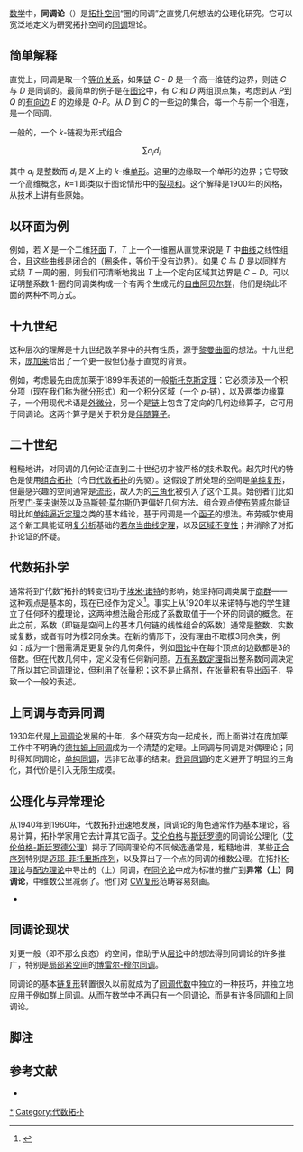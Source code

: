 {{NoteTA
|G1 = Math
}}
[[数学|数学]]中，'''同调论'''（{{lang|en|homology theory}}）是[[拓扑空间|拓扑空间]]“圈的同调”之直觉几何想法的公理化研究。它可以宽泛地定义为研究拓扑空间的[[同调|同调]]理论。

== 简单解释 ==

直觉上，同调是取一个[[等价关系|等价关系]]，如果[[链_(代数拓扑)|链]] ''C'' - ''D'' 是一个高一维链的边界，则链 ''C'' 与 ''D'' 是同调的。最简单的例子是在[[图论|图论]]中，有 ''C'' 和 ''D'' 两组顶点集，考虑到从 ''P''到 ''Q'' 的[[有向边|有向边]] ''E'' 的边缘是 ''Q''-''P''。从 ''D'' 到 ''C'' 的一些边的集合，每一个与前一个相连，是一个同调。

一般的，一个 ''k''-链视为形式组合

:<math>\sum a_i d_i</math>

其中 <math>a_i</math> 是整数而 <math>d_i</math> 是 ''X'' 上的 ''k''-维[[单形|单形]]。这里的边缘取一个单形的边界；它导致一个高维概念，''k''=1 即类似于图论情形中的[[裂项和|裂项和]]。这个解释是1900年的风格，从技术上讲有些原始。

==以环面为例==

例如，若 ''X'' 是一个二维[[环面|环面]] ''T''，''T'' 上一个一维圈从直觉来说是 ''T'' 中[[曲线|曲线]]之线性组合，且这些曲线是闭合的（圈条件，等价于没有边界）。如果 ''C'' 与 ''D'' 是以同样方式绕 ''T'' 一周的圈，则我们可清晰地找出 ''T'' 上一个定向区域其边界是 ''C'' − ''D''。可以证明整系数 1-圈的同调类构成一个有两个生成元的[[自由阿贝尔群|自由阿贝尔群]]，他们是绕此环面的两种不同方式。

==十九世纪==

这种层次的理解是十九世纪数学界中的共有性质，源于[[黎曼曲面|黎曼曲面]]的想法。十九世纪末，[[昂利·庞加莱|庞加莱]]给出了一个更一般但仍基于直觉的背景。

例如，考虑最先由庞加莱于1899年表述的一般[[斯托克斯定理|斯托克斯定理]]：它必须涉及一个积分项（现在我们称为[[微分形式|微分形式]]）和一个积分区域（一个 ''p''-链），以及两类边缘算子，一个用现代术语是[[外微分|外微分]]，另一个是[[链_(数学)|链]]上包含了定向的几何边缘算子，它可用于同调论。这两个算子是关于积分是[[伴随算子|伴随算子]]。

==二十世纪==

粗糙地讲，对同调的几何论证直到二十世纪初才被严格的技术取代。起先时代的特色是使用[[组合拓扑|组合拓扑]]（今日[[代数拓扑|代数拓扑]]的先驱）。这假设了所处理的空间是[[单纯复形|单纯复形]]，但最感兴趣的空间通常是[[流形|流形]]，故人为的[[三角化|三角化]]被引入了这个工具。始创者们比如[[所罗门·莱夫谢茨|所罗门·莱夫谢茨]]以及[[马斯顿·莫尔斯|马斯顿·莫尔斯]]仍更偏好几何方法。组合观点使[[布劳威尔|布劳威尔]]能证明比如[[单纯逼近定理|单纯逼近定理]]之类的基本结论，基于同调是一个[[函子|函子]]的想法。布劳威尔使用这个新工具能证明[[复分析|复分析]]基础的[[若尔当曲线定理|若尔当曲线定理]]，以及[[区域不变性|区域不变性]]；并消除了对拓扑论证的怀疑。

==代数拓扑学==

通常将到“代数”拓扑的转变归功于[[埃米·诺特|埃米·诺特]]的影响，她坚持同调类属于[[商群|商群]]——这种观点是基本的，现在已经作为定义<ref>{{Harvnb|Hilton|1988|p=284}}</ref>。事实上从1920年以来诺特与她的学生建立了任何环的[[模|模]]理论，这两种想法融合形成了系数取值于一个环的同调的概念。在此之前，系数（即链是空间上的基本几何链的线性组合的系数）通常是整数、实数或复数，或者有时为模2同余类。在新的情形下，没有理由不取模3同余类，例如：成为一个圈需满足更复杂的几何条件，例如[[图论|图论]]中在每个顶点的边数都是3的倍数。但在代数几何中，定义没有任何新问题。[[万有系数定理|万有系数定理]]指出整系数同调决定了所以其它同调理论，但利用了[[张量积|张量积]]；这不是止痛剂，在张量积有[[导出函子|导出函子]]，导致一个一般的表述。

==上同调与奇异同调==

1930年代是[[上同调论|上同调论]]发展的十年，多个研究方向一起成长，而上面讲过在庞加莱工作中不明确的[[德拉姆上同调|德拉姆上同调]]成为一个清楚的定理。上同调与同调是对偶理论；同时得知同调论，[[单纯同调|单纯同调]]，远非它故事的结束。[[奇异同调|奇异同调]]的定义避开了明显的三角化，其代价是引入无限生成模。

==公理化与异常理论==

从1940年到1960年，代数拓扑迅速地发展，同调论的角色通常作为基本理论，容易计算，拓扑学家用它去计算其它函子。[[塞缪尔·艾伦伯格|艾伦伯格]]与[[诺曼·斯廷罗德|斯廷罗德]]的同调论公理化（[[艾伦伯格-斯廷罗德公理|艾伦伯格-斯廷罗德公理]]）揭示了同调理论的不同候选通常是，粗糙地讲，某些[[正合序列|正合序列]]特别是[[迈耶-菲托里斯序列|迈耶-菲托里斯序列]]，以及算出了一个点的同调的维数公理。在拓扑[[K-理论|K-理论]]与[[配边理论|配边理论]]中导出的（上）同调，在[[同伦论|同伦论]]中成为标准的推广到'''异常（上）同调论'''，中维数公里减弱了。他们对 [[CW复形|CW复形]]范畴容易刻画。

*{{tsl|en|List of cohomology theories|上同调论列表}}

==同调论现状==

对更一般（即不那么良态）的空间，借助于从[[层论|层论]]中的想法得到同调论的许多推广，特别是[[局部紧空间|局部紧空间]]的[[博雷尔-穆尔同调|博雷尔-穆尔同调]]。

同调论的基本[[链复形|链复形]]转置很久以前就成为了[[同调代数|同调代数]]中独立的一种技巧，并独立地应用于例如[[群上同调|群上同调]]。从而在数学中不再只有一个同调论，而是有许多同调和上同调论。

==脚注==
{{reflist|2}}
==参考文献==
*{{Cite | last = Hilton | first = Peter | year = 1988 | title = A Brief, Subjective History of Homology and Homotopy Theory in This Century | journal = Mathematics Magazine | volume = 60 | issue = 5 | pages = 282-291 | url = http://www.jstor.org/stable/2689545?origin=JSTOR-pdf | accessdate = 2009-10-17 | archive-date = 2022-03-11 | archive-url = https://web.archive.org/web/20220311114745/https://www.jstor.org/stable/2689545?origin=JSTOR-pdf }}

[[Category:同调论|*]]
[[Category:代数拓扑|Category:代数拓扑]]